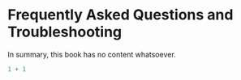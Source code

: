 # Frequently Asked Questions and Troubleshooting

In summary, this book has no content whatsoever.

```r
1 + 1
```

